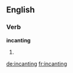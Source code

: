 ==English==

===Verb===
'''incanting'''

# {{third-person singular of|[[incant]]}}

[[de:incanting]]
[[fr:incanting]]